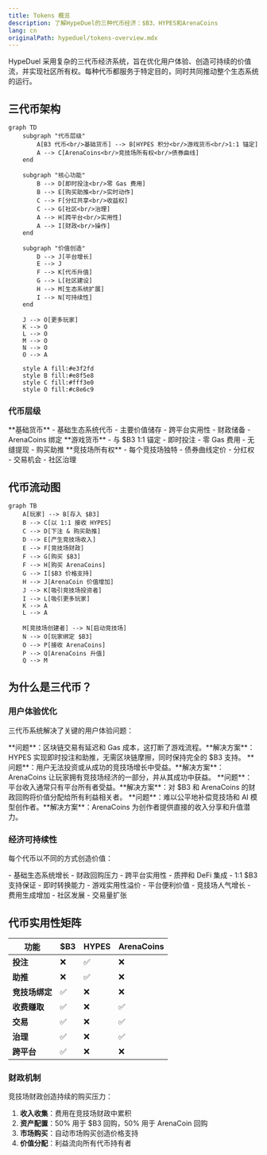 ```yaml
---
title: Tokens 概览
description: 了解HypeDuel的三种代币经济：$B3、HYPES和ArenaCoins
lang: cn
originalPath: hypeduel/tokens-overview.mdx
---
```

HypeDuel 采用复杂的三代币经济系统，旨在优化用户体验、创造可持续的价值流，并实现社区所有权。每种代币都服务于特定目的，同时共同推动整个生态系统的运行。

## 三代币架构

```mermaid
graph TD
    subgraph "代币层级"
        A[B3 代币<br/>基础货币] --> B[HYPES 积分<br/>游戏货币<br/>1:1 锚定]
        A --> C[ArenaCoins<br/>竞技场所有权<br/>债券曲线]
    end

    subgraph "核心功能"
        B --> D[即时投注<br/>零 Gas 费用]
        B --> E[购买助推<br/>实时动作]
        C --> F[分红共享<br/>收益权]
        C --> G[社区<br/>治理]
        A --> H[跨平台<br/>实用性]
        A --> I[财政<br/>操作]
    end

    subgraph "价值创造"
        D --> J[平台增长]
        E --> J
        F --> K[代币升值]
        G --> L[社区建设]
        H --> M[生态系统扩展]
        I --> N[可持续性]
    end

    J --> O[更多玩家]
    K --> O
    L --> O
    M --> O
    N --> O
    O --> A

    style A fill:#e3f2fd
    style B fill:#e8f5e8
    style C fill:#fff3e0
    style O fill:#c8e6c9
```

### 代币层级

<Tabs>
  <Tab title="$B3 代币" icon="coins">
    **基础货币** - 基础生态系统代币 - 主要价值储存 - 跨平台实用性 - 财政储备
    - ArenaCoins 绑定
  </Tab>

<Tab title="HYPES 积分" icon="bolt">
  **游戏货币** - 与 $B3 1:1 锚定 - 即时投注 - 零 Gas 费用 - 无缝提现 - 购买助推
</Tab>

  <Tab title="ArenaCoins" icon="chart-line">
    **竞技场所有权** - 每个竞技场独特 - 债券曲线定价 - 分红权 - 交易机会 -
    社区治理
  </Tab>
</Tabs>

## 代币流动图

```mermaid
graph TB
    A[玩家] --> B[存入 $B3]
    B --> C[以 1:1 接收 HYPES]
    C --> D[下注 & 购买助推]
    D --> E[产生竞技场收入]
    E --> F[竞技场财政]
    F --> G[购买 $B3]
    F --> H[购买 ArenaCoins]
    G --> I[$B3 价格支持]
    H --> J[ArenaCoin 价值增加]
    J --> K[吸引竞技场投资者]
    I --> L[吸引更多玩家]
    K --> A
    L --> A

    M[竞技场创建者] --> N[启动竞技场]
    N --> O[玩家绑定 $B3]
    O --> P[接收 ArenaCoins]
    P --> Q[ArenaCoins 升值]
    Q --> M
```

## 为什么是三代币？

### 用户体验优化

三代币系统解决了关键的用户体验问题：

<AccordionGroup>
  <Accordion title="即时交易">
    **问题**：区块链交易有延迟和 Gas 成本，这打断了游戏流程。**解决方案**：HYPES 实现即时投注和助推，无需区块链摩擦，同时保持完全的 $B3 支持。
  </Accordion>

<Accordion title="竞技场投资">
  **问题**：用户无法投资或从成功的竞技场增长中受益。**解决方案**：ArenaCoins 让玩家拥有竞技场经济的一部分，并从其成功中获益。
</Accordion>

<Accordion title="价值捕获">
  **问题**：平台收入通常只有平台所有者受益。**解决方案**：对 $B3 和 ArenaCoins 的财政回购将价值分配给所有利益相关者。
</Accordion>

  <Accordion title="创作者激励">
    **问题**：难以公平地补偿竞技场和 AI 模型创作者。**解决方案**：ArenaCoins 为创作者提供直接的收入分享和升值潜力。
  </Accordion>
</AccordionGroup>

### 经济可持续性

每个代币以不同的方式创造价值：

<Card title="$B3 价值驱动因素" icon="trending-up">
  - 基础生态系统增长 - 财政回购压力 - 跨平台实用性 - 质押和 DeFi 集成
</Card>

<Card title="HYPES 稳定性" icon="balance-scale">
  - 1:1 $B3 支持保证 - 即时转换能力 - 游戏实用性溢价 - 平台便利价值
</Card>

<Card title="ArenaCoin 升值" icon="rocket">
  - 竞技场人气增长 - 费用生成增加 - 社区发展 - 交易量扩张
</Card>

## 代币实用性矩阵

| 功能              | $B3 | HYPES | ArenaCoins |
| ------------------ | --- | ----- | ---------- |
| **投注**          | ❌  | ✅    | ❌         |
| **助推**          | ❌  | ✅    | ❌         |
| **竞技场绑定**    | ✅  | ❌    | ❌         |
| **收费赚取**      | ✅  | ❌    | ✅         |
| **交易**          | ✅  | ❌    | ✅         |
| **治理**          | ✅  | ❌    | ✅         |
| **跨平台**        | ✅  | ❌    | ❌         |

### 财政机制

竞技场财政创造持续的购买压力：

1. **收入收集**：费用在竞技场财政中累积
2. **资产配置**：50% 用于 $B3 回购，50% 用于 ArenaCoin 回购
3. **市场购买**：自动市场购买创造价格支持
4. **价值分配**：利益流向所有代币持有者
